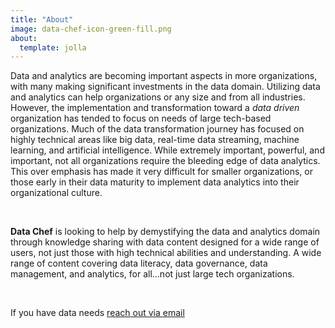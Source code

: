 ```yaml
---
title: "About"
image: data-chef-icon-green-fill.png
about:
  template: jolla
---
```


Data and analytics are becoming important aspects in more organizations, with many making significant investments in the data domain. Utilizing data and analytics can help organizations or any size and from all industries. However, the implementation and transformation toward a *data driven* organization has tended to focus on needs of large tech-based organizations. Much of the data transformation journey has focused on highly technical areas like big data, real-time data streaming, machine learning, and artificial intelligence. While extremely important, powerful, and important, not all organizations require the bleeding edge of data analytics. This over emphasis has made it very difficult for smaller organizations, or those early in their data maturity to implement data analytics into their organizational culture.

<br>

**Data Chef** is looking to help by demystifying the data and analytics domain through knowledge sharing with data content designed for a wide range of users, not just those with high technical abilities and understanding. A wide range of content covering data literacy, data governance, data management, and analytics, for all...not just large tech organizations.

<br>

If you have data needs <a href = "mailto: ryan.garnett@data-chef.ca">reach out via email</a>
